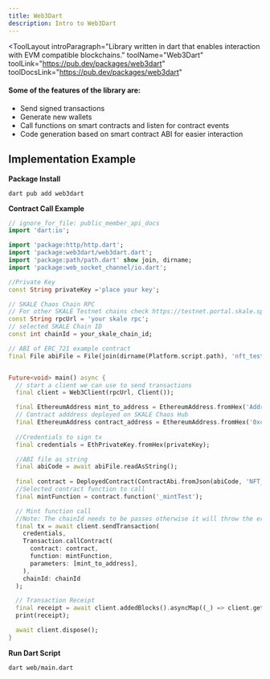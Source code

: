 ```yaml
---
title: Web3Dart
description: Intro to Web3Dart
---
```


<ToolLayout
	introParagraph="Library written in dart that enables interaction with EVM compatible blockchains."
	toolName="Web3Dart"
	toolLink="https://pub.dev/packages/web3dart"
	toolDocsLink="https://pub.dev/packages/web3dart"
>

#### Some of the features of the library are:

- Send signed transactions
- Generate new wallets
- Call functions on smart contracts and listen for contract events
- Code generation based on smart contract ABI for easier interaction

## Implementation Example

**Package Install**
```shell
dart pub add web3dart
```

**Contract Call Example**
```dart
// ignore_for_file: public_member_api_docs
import 'dart:io';

import 'package:http/http.dart';
import 'package:web3dart/web3dart.dart';
import 'package:path/path.dart' show join, dirname;
import 'package:web_socket_channel/io.dart';

//Private Key
const String privateKey ='place your key';

// SKALE Chaos Chain RPC
// For other SKALE Testnet chains check https://testnet.portal.skale.space/chains
const String rpcUrl = 'your skale rpc';
// selected SKALE Chain ID
const int chainId = your_skale_chain_id;

// ABI of ERC_721 example contract
final File abiFile = File(join(dirname(Platform.script.path), 'nft_test_abi.json'));


Future<void> main() async {
  // start a client we can use to send transactions
  final client = Web3Client(rpcUrl, Client());

  final EthereumAddress mint_to_address = EthereumAddress.fromHex('Address to receive Mint');
  // Contract adddress deployed on SKALE Chaos Hub
  final EthereumAddress contract_address = EthereumAddress.fromHex('0xcAC71B8faB274429f79F76213fd3BC190041CAA4');
  
  //Credentials to sign tx
  final credentials = EthPrivateKey.fromHex(privateKey);

  //ABI file as string
  final abiCode = await abiFile.readAsString();
  
  final contract = DeployedContract(ContractAbi.fromJson(abiCode, 'NFT_721'), contract_address);
  //Selected contract function to call
  final mintFunction = contract.function('_mintTest');

  // Mint function call
  //Note: The chainId needs to be passes otherwise it will throw the error: -32004 Invalid transaction signature.
  final tx = await client.sendTransaction(
    credentials,
    Transaction.callContract(
      contract: contract,
      function: mintFunction,
      parameters: [mint_to_address],
    ),
    chainId: chainId
  );

  // Transaction Receipt
  final receipt = await client.addedBlocks().asyncMap((_) => client.getTransactionReceipt(tx)).firstWhere((receipt) => receipt != null);
  print(receipt);

  await client.dispose();
}
```

**Run Dart Script**
```shell
dart web/main.dart 
```

</ToolLayout>